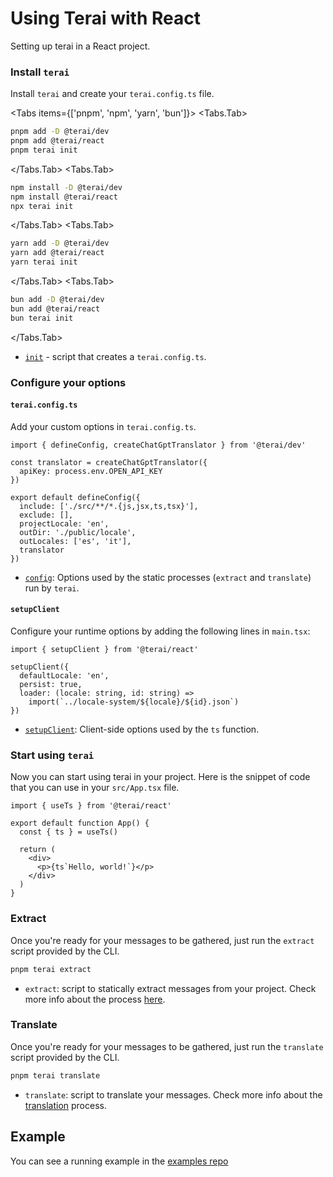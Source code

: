 
# Using Terai with React

Setting up terai in a React project.

<Steps>

### Install `terai`

Install `terai` and create your `terai.config.ts` file.

<Tabs items={['pnpm', 'npm', 'yarn', 'bun']}>
  <Tabs.Tab>
  ```sh copy
  pnpm add -D @terai/dev
  pnpm add @terai/react
  pnpm terai init
  ```
  </Tabs.Tab>
  <Tabs.Tab>
  ```sh copy
  npm install -D @terai/dev
  npm install @terai/react
  npx terai init
  ```
  </Tabs.Tab>
  <Tabs.Tab>
  ```sh copy
  yarn add -D @terai/dev
  yarn add @terai/react
  yarn terai init
  ```
  </Tabs.Tab>
  <Tabs.Tab>
  ```sh copy
  bun add -D @terai/dev
  bun add @terai/react
  bun terai init
  ```
  </Tabs.Tab>

</Tabs>

- [`init`](/docs/references/cli#terai-init) - script that creates a
  `terai.config.ts`.

### Configure your options

#### `terai.config.ts`

Add your custom options in `terai.config.ts`.

```tsx filename="terai.config.ts" copy
import { defineConfig, createChatGptTranslator } from '@terai/dev'

const translator = createChatGptTranslator({
  apiKey: process.env.OPEN_API_KEY
})

export default defineConfig({
  include: ['./src/**/*.{js,jsx,ts,tsx}'],
  exclude: [],
  projectLocale: 'en',
  outDir: './public/locale',
  outLocales: ['es', 'it'],
  translator
})
```

- [`config`](/docs/references/config): Options used by the static processes
  (`extract` and `translate`) run by `terai`.

#### `setupClient`

Configure your runtime options by adding the following lines in `main.tsx`:

```tsx filename="main.tsx" copy
import { setupClient } from '@terai/react'

setupClient({
  defaultLocale: 'en',
  persist: true,
  loader: (locale: string, id: string) =>
    import(`../locale-system/${locale}/${id}.json`)
})
```

- [`setupClient`](/docs/references/setup-client): Client-side options used by
  the `ts` function.

### Start using `terai`

Now you can start using terai in your project. Here is the snippet of code that
you can use in your `src/App.tsx` file.

```tsx filename="App.tsx" copy
import { useTs } from '@terai/react'

export default function App() {
  const { ts } = useTs()

  return (
    <div>
      <p>{ts`Hello, world!`}</p>
    </div>
  )
}
```

### Extract

Once you're ready for your messages to be gathered, just run the `extract`
script provided by the CLI.

```sh
pnpm terai extract
```

- `extract`: script to statically extract messages from your project. Check more
  info about the process [here](/docs/concepts/extraction).

### Translate

Once you're ready for your messages to be gathered, just run the `translate`
script provided by the CLI.

```sh
pnpm terai translate
```

- `translate`: script to translate your messages. Check more info about the
  [translation](/docs/concepts/translation) process.

</Steps>

## Example

You can see a running example in the
[examples repo](https://github.com/terai/examples/tree/master/react)
